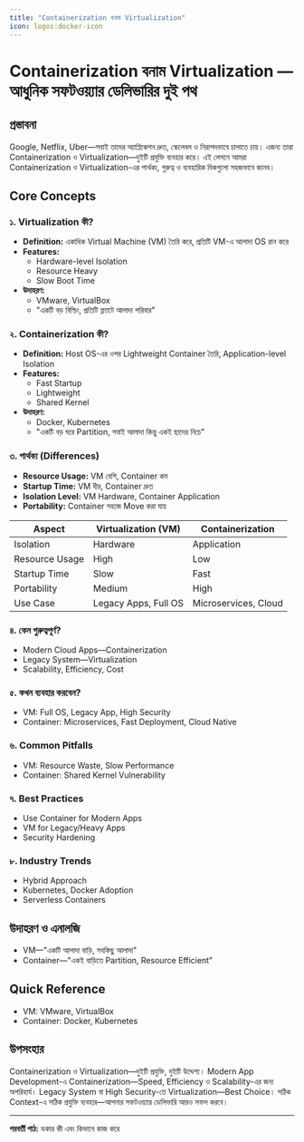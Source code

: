```yaml
---
title: "Containerization বনাম Virtualization"
icon: logos:docker-icon
---
```


# Containerization বনাম Virtualization — আধুনিক সফটওয়্যার ডেলিভারির দুই পথ

## প্রস্তাবনা

Google, Netflix, Uber—সবাই তাদের অ্যাপ্লিকেশন দ্রুত, স্কেলেবল ও নিরাপদভাবে চালাতে চায়। এজন্য তারা Containerization ও Virtualization—দুইটি প্রযুক্তি ব্যবহার করে। এই লেসনে আমরা Containerization ও Virtualization-এর পার্থক্য, গুরুত্ব ও ব্যবহারিক দিকগুলো সহজভাবে জানব।

## Core Concepts

### ১. Virtualization কী?
- **Definition:** একাধিক Virtual Machine (VM) তৈরি করে, প্রতিটি VM-এ আলাদা OS রান করে
- **Features:**
    - Hardware-level Isolation
    - Resource Heavy
    - Slow Boot Time
- **উদাহরণ:**
    - VMware, VirtualBox
    - "একটি বড় বিল্ডিং, প্রতিটি ফ্ল্যাটে আলাদা পরিবার"

### ২. Containerization কী?
- **Definition:** Host OS-এর ওপর Lightweight Container তৈরি, Application-level Isolation
- **Features:**
    - Fast Startup
    - Lightweight
    - Shared Kernel
- **উদাহরণ:**
    - Docker, Kubernetes
    - "একটি বড় ঘরে Partition, সবাই আলাদা কিন্তু একই ছাদের নিচে"

### ৩. পার্থক্য (Differences)
- **Resource Usage:** VM বেশি, Container কম
- **Startup Time:** VM ধীর, Container দ্রুত
- **Isolation Level:** VM Hardware, Container Application
- **Portability:** Container সহজে Move করা যায়

| Aspect           | Virtualization (VM) | Containerization |
|------------------|---------------------|-----------------|
| Isolation        | Hardware            | Application     |
| Resource Usage   | High                | Low             |
| Startup Time     | Slow                | Fast            |
| Portability      | Medium              | High            |
| Use Case         | Legacy Apps, Full OS| Microservices, Cloud |

### ৪. কেন গুরুত্বপূর্ণ?
- Modern Cloud Apps—Containerization
- Legacy System—Virtualization
- Scalability, Efficiency, Cost

### ৫. কখন ব্যবহার করবেন?
- VM: Full OS, Legacy App, High Security
- Container: Microservices, Fast Deployment, Cloud Native

### ৬. Common Pitfalls
- VM: Resource Waste, Slow Performance
- Container: Shared Kernel Vulnerability

### ৭. Best Practices
- Use Container for Modern Apps
- VM for Legacy/Heavy Apps
- Security Hardening

### ৮. Industry Trends
- Hybrid Approach
- Kubernetes, Docker Adoption
- Serverless Containers

## উদাহরণ ও এনালজি
- VM—"একটি আলাদা বাড়ি, সবকিছু আলাদা"
- Container—"একই বাড়িতে Partition, Resource Efficient"

## Quick Reference
- VM: VMware, VirtualBox
- Container: Docker, Kubernetes

## উপসংহার

Containerization ও Virtualization—দুইটি প্রযুক্তি, দুইটি উদ্দেশ্য। Modern App Development-এ Containerization—Speed, Efficiency ও Scalability-এর জন্য অপরিহার্য। Legacy System বা High Security-তে Virtualization—Best Choice। সঠিক Context-এ সঠিক প্রযুক্তি ব্যবহার—আপনার সফটওয়্যার ডেলিভারি আরও সফল করবে।

---

**পরবর্তী পাঠ:** ডকার কী এবং কিভাবে কাজ করে
